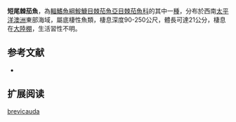 {{Speciesbox
| name = 短尾棘茄魚
| image = 
| image_width = 240px
| image_caption = 
| status = NE
| status_system = IUCN3.1
| genus = Halieutaea
| species = brevicauda
| authority = [[Ogilby|Ogilby]], 1910
| synonyms = 
}}

'''短尾棘茄魚'''，為[[輻鰭魚綱|輻鰭魚綱]][[鮟鱇目|鮟鱇目]][[棘茄魚亞目|棘茄魚亞目]][[棘茄魚科|棘茄魚科]]的其中一[[種|種]]，分布於西南[[太平洋|太平洋]][[澳洲|澳洲]]東部海域，屬底棲性魚類，棲息深度90-250公尺，體長可達21公分，棲息在[[大陸棚|大陸棚]]，生活習性不明。

==参考文献==
*{{FishBase_species|genus=Halieutaea|species=brevicauda|year=2014|month=2}}

== 扩展阅读 ==
{{refbegin}}
{{wikispecies-inline|Halieutaea brevicauda|短尾棘茄魚}}
{{refend}}
{{Taxonbar|from=Q1855574}}

[[Category:棘茄魚屬|brevicauda]]


{{魚類小作品}}